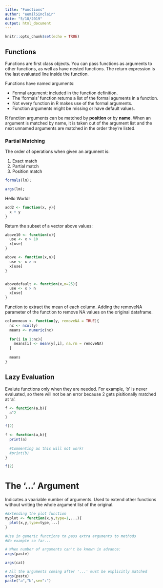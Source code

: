```yaml
---
title: "Functions"
author: "eemilSinclair"
date: "5/18/2019"
output: html_document
---
```


```r
knitr::opts_chunk$set(echo = TRUE)
```

## Functions

Functions are first class objects. You can pass functions as arguments to other functions, as well as have nested functions. The return expression is the last evaluated line inside the function.

Functions have named arguments:

* Formal argument: included in the function definition.
* The 'formals' function returns a list of the formal aguments in a function.
* Not every function in R makes use of the formal arguments.
* Function arguments might be missing or have default values.

R function arguments can be matched by **position** or by **name**. When an argument is matched by name, it is taken out of the argument list and the next unnamed arguments are matched in the order they're listed.

### Partial Matching

The order of operations when given an argument is:

1. Exact match
2. Partial match
3. Position match

```r
formals(lm);

```

```r
args(lm);

```

Hello World!
```r
add2 <- function(x, y){
  x + y
}
```

Return the subset of a vector above values:
```r

above10 <- function(x){
  use <- x > 10
  x[use]
}

above <- function(x,n){
  use <- x > n
  x[use]
}


abovedefault <- function(x,n=25){
  use <- x > n
  x[use]
}
```

Function to extract the mean of each column. Adding the removeNA parameter of the function to remove NA values on the original dataframe.
```r

columnmean <- function(y, removeNA = TRUE){
  nc <- ncol(y)
  means <- numeric(nc)
  
  for(i in 1:nc){
    means[i] <- mean(y[,i], na.rm = removeNA)
  }
  
  means
}

```

## Lazy Evaluation

Evalute functions only when they are needed. For example, 'b' is never evaluated, so there will not be an error because 2 gets pisitionally matched at 'a'.
```R
f <- function(a,b){
  a^2
}

f(2)
```

```R
f <- function(a,b){
  print(a)
  
  #Commenting as this will not work!
  #print(b)
}

f(2)
```

# The '...' Argument

Indicates a vaariable number of arguments. Used to extend other functions without writing the whole argument list of the original.
```r

#Extending the plot function
myplot <- function(x,y,type=1,...){
  plot(x,y,type=type,...)
}

#Use in generic functions to pass extra arguments to methods
#No example so far...

# When number of arguments can't be known in advance:
args(paste)

args(cat)

# All the arguments coming after '...' must be explicitly matched
args(paste)
paste("a","b",se=":")
```